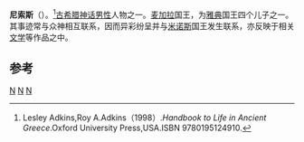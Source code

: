 {{Infobox deity|type=Greek
| image = Minos scylla.jpg
| caption = 尼索斯的女儿爱上他的敌人米诺斯
| name = 尼索斯
|father=潘狄翁二世|mother=辟丽亚|siblings=Aegeas、Pallas、Lykos|consorts=Abrota}}
'''尼索斯'''（{{lang-en|Nisos}}）。<ref>Lesley Adkins,Roy A.Adkins（1998）.''Handbook to Life in Ancient Greece''.Oxford University Press,USA.ISBN 9780195124910.</ref>[[古希腊神话|古希腊神话]][[男性|男性]]人物之一。[[麦加拉|麦加拉]]国王，为[[雅典|雅典]]国王四个儿子之一。其事迹常与众神相互联系，因而异彩纷呈并与[[米诺斯|米诺斯]]国王发生联系，亦反映于相关[[文学|文学]]等作品之中。

== 参考 ==
{{reflist}}

{{古希腊}}

[[Category:古希腊文学|N]]
[[Category:雅典國王|N]]
[[Category:希臘神話人物|N]]